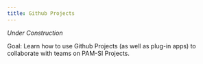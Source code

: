 ```yaml
---
title: Github Projects
---
```


*Under Construction*

Goal: Learn how to use Github Projects (as well as plug-in apps) to collaborate with teams on PAM-SI Projects.